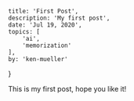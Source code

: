 	title: 'First Post',
	description: 'My first post',
	date: 'Jul 19, 2020',
	topics: [
		'ai',
		'memorization'
	],
	by: 'ken-mueller'
}

This is my first post, hope you like it!
